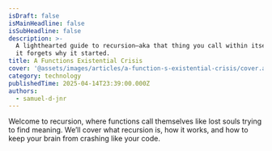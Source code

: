 ```yaml
---
isDraft: false
isMainHeadline: false
isSubHeadline: false
description: >-
  A lighthearted guide to recursion—aka that thing you call within itself until
  it forgets why it started.
title: A Functions Existential Crisis
cover: '@assets/images/articles/a-function-s-existential-crisis/cover.avif'
category: technology
publishedTime: 2025-04-14T23:39:00.000Z
authors:
  - samuel-d-jnr
---
```

Welcome to recursion, where functions call themselves like lost souls trying to find meaning. We’ll cover what recursion is, how it works, and how to keep your brain from crashing like your code.
